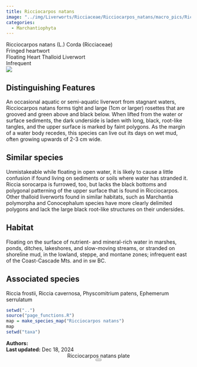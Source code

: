 ```yaml
---
title: Ricciocarpos natans
image: "../img/Liverworts/Ricciaceae/Ricciocarpos_natans/macro_pics/Ricciocarpos-BMS.jpeg"
categories:
  - Marchantiophyta
---
```


<div class="info-panel">
 <div class="info-top">
  <div class="taxon-scientific"><span class="taxon-name">Ricciocarpos natans</span> <span class="taxon-authority">(L.) Corda</span> <span class="taxon-family">(Ricciaceae)</span></div>
  <div class="taxon-common">Fringed heartwort</div>
 </div>
 <div class="info-bottom">
  <div class="taxon-qnd">Floating Heart Thalloid Liverwort</div>
  <div class="taxon-abundance">Infrequent</div>
 </div>
</div>
<div class="imerss-content-frame">
 <div class="imerss-image-header">
  <div class="imerss-image-holder imerss-column-left" data-toggle="tooltip" style="background-image: url(../img/Liverworts/Ricciaceae/Ricciocarpos_natans/macro_pics/Ricciocarpos-BMS.jpeg)" title="Brian Starzomski">
  </div>

  <div class="imerss-image-holder imerss-column-right" data-toggle="tooltip" style="background-image: url(../img/Liverworts/Ricciaceae/Ricciocarpos_natans/macro_pics/Ricciocarpos-RM.jpeg)" title="Randal Mindell">
  </div>
 
 </div>
 <div class="imerss-content-lower">
  <div class="imerss-column-left">
  <div class="tab-microscope" data-micromodal-trigger="modal-plate">
  <img src="../img/bryo guide microscope.png"/>
  </div>

<h2>Distinguishing Features</h2>

An occasional aquatic or semi-aquatic liverwort from stagnant waters, Ricciocarpos natans forms tight and large (1cm or larger) rosettes that are grooved and green above and black below. When lifted from the water or surface sediments, the dark underside is laden with long, black, root-like tangles, and the upper surface is marked by faint polygons. As the margin of a water body recedes, this species can live out its days on wet mud, often growing upwards of 2-3 cm wide. 

<h2>Similar species</h2>

Unmistakeable while floating in open water, it is likely to cause a little confusion if found living on sediments or soils where water has stranded it. Riccia sorocarpa is furrowed, too, but lacks the black bottoms and polygonal patterning of the upper surface that is found in Ricciocarpos. Other thalloid liverworts found in similar habitats, such as Marchantia polymorpha and Conocephalum species have more clearly delimited polygons and lack the large black root-like structures on their undersides. 

<h2>Habitat</h2>

Floating on the surface of nutrient- and mineral-rich water in marshes, ponds, ditches, lakeshores, and slow-moving streams, or stranded on shoreline mud, in the lowland, steppe, and montane zones; infrequent east of the Coast-Cascade Mts. and in sw BC.

<h2>Associated species</h2>

Riccia frostii, Riccia cavernosa, Physcomitrium patens, Ephemerum serrulatum
</div>

<div class="imerss-column-right">

<div class="imerss-image-holder imerss-column-right" data-toggle="tooltip" style="background-image: url(../img/Liverworts/Ricciaceae/Ricciocarpos_natans/macro_pics//Ricciocarpos-BMS2.jpeg)" title="Brian Starzomski">
</div>

<div class="imerss-map-holder">
```r
setwd("..")
source("page_functions.R")
map = make_species_map("Ricciocarpos natans")
map
setwd("taxa")
```
</div>

</div>

</div>
</div>

<div class="taxon-footer">
 <div class="taxon-authors"><b>Authors:</b> <span></span></div>
 <div class="taxon-update"><b>Last updated:</b> <span>Dec 18, 2024</span></div>
</div>

<div class="modal micromodal-slide" id="modal-plate" aria-hidden="true">
 <div class="modal__overlay" tabindex="-1" data-micromodal-close>
  <div class="modal__container" role="dialog" aria-modal="true" aria-labelledby="modal-plate-title" >
   <header class="modal__header">
   <div class="modal__title" id="modal-plate-title">
  Ricciocarpos natans plate
   </div>
   <button class="modal__close" aria-label="Close" data-micromodal-close></button>
   </header>
  <div class="modal__content" id="modal-plate-content">
   <div class="imerss-image-holder" data-toggle="tooltip" style="background-image: url(../img/XXXXX)" title="XXXXX">
  </div>
  </div>
  </div>
 </div>
</div>

<script src="../js/micromodal.min.js"></script>
<link href="../css/style-taxon.css" rel="stylesheet">
<link href="../css/micromodal.css" rel="stylesheet">

<script>
MicroModal.init();
</script>

